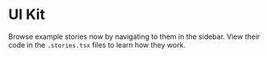 
<Meta title="Getting Started / Home" />

# UI Kit

Browse example stories now by navigating to them in the sidebar.
View their code in the `.stories.tsx` files to learn how they work.

